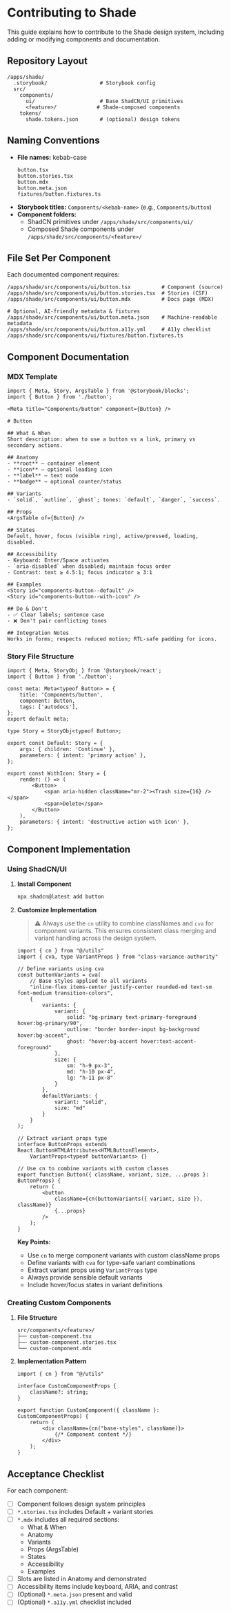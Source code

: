 
<Meta title="Contributing" />

<div className="sb-doc">

# Contributing to Shade

<p className="excerpt">This guide explains how to contribute to the Shade design system, including adding or modifying components and documentation.</p>

## Repository Layout

```
/apps/shade/
  .storybook/                 # Storybook config
  src/
    components/
      ui/                     # Base ShadCN/UI primitives
      <feature>/             # Shade-composed components
    tokens/
      shade.tokens.json       # (optional) design tokens
```

## Naming Conventions

- **File names:** kebab-case
  ```
  button.tsx
  button.stories.tsx
  button.mdx
  button.meta.json
  fixtures/button.fixtures.ts
  ```
- **Storybook titles:** `Components/<kebab-name>` (e.g., `Components/button`)
- **Component folders:**
  - ShadCN primitives under `/apps/shade/src/components/ui/`
  - Composed Shade components under `/apps/shade/src/components/<feature>/`

## File Set Per Component

Each documented component requires:

```
/apps/shade/src/components/ui/button.tsx          # Component (source)
/apps/shade/src/components/ui/button.stories.tsx  # Stories (CSF)
/apps/shade/src/components/ui/button.mdx          # Docs page (MDX)

# Optional, AI-friendly metadata & fixtures
/apps/shade/src/components/ui/button.meta.json    # Machine-readable metadata
/apps/shade/src/components/ui/button.a11y.yml     # A11y checklist
/apps/shade/src/components/ui/fixtures/button.fixtures.ts
```

## Component Documentation

### MDX Template

```mdx
import { Meta, Story, ArgsTable } from '@storybook/blocks';
import { Button } from './button';

<Meta title="Components/button" component={Button} />

# Button

## What & When
Short description: when to use a button vs a link, primary vs secondary actions.

## Anatomy
- **root** — container element
- **icon** — optional leading icon
- **label** — text node
- **badge** — optional counter/status

## Variants
- `solid`, `outline`, `ghost`; tones: `default`, `danger`, `success`.

## Props
<ArgsTable of={Button} />

## States
Default, hover, focus (visible ring), active/pressed, loading, disabled.

## Accessibility
- Keyboard: Enter/Space activates
- `aria-disabled` when disabled; maintain focus order
- Contrast: text ≥ 4.5:1; focus indicator ≥ 3:1

## Examples
<Story id="components-button--default" />
<Story id="components-button--with-icon" />

## Do & Don't
- ✅ Clear labels; sentence case
- ❌ Don't pair conflicting tones

## Integration Notes
Works in forms; respects reduced motion; RTL-safe padding for icons.
```

### Story File Structure

```tsx
import { Meta, StoryObj } from '@storybook/react';
import { Button } from './button';

const meta: Meta<typeof Button> = {
    title: 'Components/button',
    component: Button,
    tags: ['autodocs'],
};
export default meta;

type Story = StoryObj<typeof Button>;

export const Default: Story = {
    args: { children: 'Continue' },
    parameters: { intent: 'primary action' },
};

export const WithIcon: Story = {
    render: () => (
        <Button>
            <span aria-hidden className="mr-2"><Trash size={16} /></span>
            <span>Delete</span>
        </Button>
    ),
    parameters: { intent: 'destructive action with icon' },
};
```

## Component Implementation

### Using ShadCN/UI

1. **Install Component**
   ```bash
   npx shadcn@latest add button
   ```

2. **Customize Implementation**

   > ⚠️ Always use the `cn` utility to combine classNames and `cva` for component variants. This ensures consistent class merging and variant handling across the design system.

   ```tsx
   import { cn } from "@/utils"
   import { cva, type VariantProps } from "class-variance-authority"

   // Define variants using cva
   const buttonVariants = cva(
       // Base styles applied to all variants
       "inline-flex items-center justify-center rounded-md text-sm font-medium transition-colors",
       {
           variants: {
               variant: {
                   solid: "bg-primary text-primary-foreground hover:bg-primary/90",
                   outline: "border border-input bg-background hover:bg-accent",
                   ghost: "hover:bg-accent hover:text-accent-foreground"
               },
               size: {
                   sm: "h-9 px-3",
                   md: "h-10 px-4",
                   lg: "h-11 px-8"
               }
           },
           defaultVariants: {
               variant: "solid",
               size: "md"
           }
       }
   );

   // Extract variant props type
   interface ButtonProps extends React.ButtonHTMLAttributes<HTMLButtonElement>,
       VariantProps<typeof buttonVariants> {}

   // Use cn to combine variants with custom classes
   export function Button({ className, variant, size, ...props }: ButtonProps) {
       return (
           <button
               className={cn(buttonVariants({ variant, size }), className)}
               {...props}
           />
       );
   }
   ```

   **Key Points:**
   - Use `cn` to merge component variants with custom className props
   - Define variants with `cva` for type-safe variant combinations
   - Extract variant props using `VariantProps` type
   - Always provide sensible default variants
   - Include hover/focus states in variant definitions

### Creating Custom Components

1. **File Structure**
   ```
   src/components/<feature>/
   ├── custom-component.tsx
   ├── custom-component.stories.tsx
   └── custom-component.mdx
   ```

2. **Implementation Pattern**
   ```tsx
   import { cn } from "@/utils"

   interface CustomComponentProps {
       className?: string;
   }

   export function CustomComponent({ className }: CustomComponentProps) {
       return (
           <div className={cn("base-styles", className)}>
               {/* Component content */}
           </div>
       );
   }
   ```

## Acceptance Checklist

For each component:

- [ ] Component follows design system principles
- [ ] `*.stories.tsx` includes Default + variant stories
- [ ] `*.mdx` includes all required sections:
  - What & When
  - Anatomy
  - Variants
  - Props (ArgsTable)
  - States
  - Accessibility
  - Examples
- [ ] Slots are listed in Anatomy and demonstrated
- [ ] Accessibility items include keyboard, ARIA, and contrast
- [ ] (Optional) `*.meta.json` present and valid
- [ ] (Optional) `*.a11y.yml` checklist included

</div>
